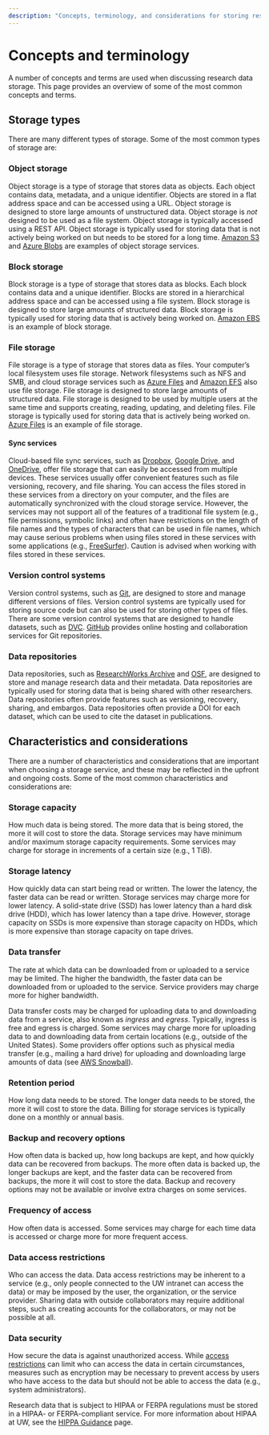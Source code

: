 ```yaml
---
description: "Concepts, terminology, and considerations for storing research data"
---
```


# Concepts and terminology

A number of concepts and terms are used when discussing research data storage. This page provides an overview of some of the most common concepts and terms.

## Storage types

There are many different types of storage. Some of the most common types of storage are:

### Object storage

Object storage is a type of storage that stores data as objects. Each object contains data, metadata, and a unique identifier. Objects are stored in a flat address space and can be accessed using a URL. Object storage is designed to store large amounts of unstructured data. Object storage is *not* designed to be used as a file system. Object storage is typically accessed using a REST API. Object storage is typically used for storing data that is not actively being worked on but needs to be stored for a long time. [Amazon S3](options.qmd#amazon-web-services) and [Azure Blobs](options.qmd#azure) are examples of object storage services.

### Block storage

Block storage is a type of storage that stores data as blocks. Each block contains data and a unique identifier. Blocks are stored in a hierarchical address space and can be accessed using a file system. Block storage is designed to store large amounts of structured data. Block storage is typically used for storing data that is actively being worked on. [Amazon EBS](options.qmd#amazon-web-services) is an example of block storage.

### File storage

File storage is a type of storage that stores data as files. Your computer's local filesystem uses file storage. Network filesystems such as NFS and SMB, and cloud storage services such as [Azure Files](options.qmd#azure) and [Amazon EFS](options.qmd#amazon-web-services) also use file storage. File storage is designed to store large amounts of structured data. File storage is designed to be used by multiple users at the same time and supports creating, reading, updating, and deleting files. File storage is typically used for storing data that is actively being worked on. [Azure Files](options.qmd#azure) is an example of file storage.

#### Sync services

Cloud-based file sync services, such as [Dropbox](options.qmd#dropbox), [Google Drive](options.qmd#google-drive), and [OneDrive](options.qmd#uw-onedrive-for-business), offer file storage that can easily be accessed from multiple devices. These services usually offer convenient features such as file versioning, recovery, and file sharing. You can access the files stored in these services from a directory on your computer, and the files are automatically synchronized with the cloud storage service. However, the services may not support all of the features of a traditional file system (e.g., file permissions, symbolic links) and often have restrictions on the length of file names and the types of characters that can be used in file names, which may cause serious problems when using files stored in these services with some applications (e.g., [FreeSurfer](../software/freesurfer.qmd)). Caution is advised when working with files stored in these services.

### Version control systems

Version control systems, such as [Git](https://git-scm.com/), are designed to store and manage different versions of files. Version control systems are typically used for storing source code but can also be used for storing other types of files. There are some version control systems that are designed to handle datasets, such as [DVC](https://dvc.org/). [GitHub](options.qmd#github) provides online hosting and collaboration services for Git repositories.

### Data repositories

Data repositories, such as [ResearchWorks Archive](options.qmd#researchworks-archive) and [OSF](options.qmd#open-science-framework), are designed to store and manage research data and their metadata. Data repositories are typically used for storing data that is being shared with other researchers. Data repositories often provide features such as versioning, recovery, sharing, and embargos. Data repositories often provide a DOI for each dataset, which can be used to cite the dataset in publications.

## Characteristics and considerations

There are a number of characteristics and considerations that are important when choosing a storage service, and these may be reflected in the upfront and ongoing costs. Some of the most common characteristics and considerations are:

### Storage capacity

How much data is being stored. The more data that is being stored, the more it will cost to store the data. Storage services may have minimum and/or maximum storage capacity requirements. Some services may charge for storage in increments of a certain size (e.g., 1 TiB). 

### Storage latency

How quickly data can start being read or written. The lower the latency, the faster data can be read or written. Storage services may charge more for lower latency. A solid-state drive (SSD) has lower latency than a hard disk drive (HDD), which has lower latency than a tape drive. However, storage capacity on SSDs is more expensive than storage capacity on HDDs, which is more expensive than storage capacity on tape drives.

### Data transfer

The rate at which data can be downloaded from or uploaded to a service may be limited. The higher the bandwidth, the faster data can be downloaded from or uploaded to the service. Service providers may charge more for higher bandwidth.

Data transfer costs may be charged for uploading data to and downloading data from a service, also known as *ingress* and *egress*. Typically, ingress is free and egress is charged. Some services may charge more for uploading data to and downloading data from certain locations (e.g., outside of the United States). Some providers offer options such as physical media transfer (e.g., mailing a hard drive) for uploading and downloading large amounts of data (see [AWS Snowball](https://aws.amazon.com/snowball/)).

### Retention period

How long data needs to be stored. The longer data needs to be stored, the more it will cost to store the data. Billing for storage services is typically done on a monthly or annual basis.

### Backup and recovery options

How often data is backed up, how long backups are kept, and how quickly data can be recovered from backups. The more often data is backed up, the longer backups are kept, and the faster data can be recovered from backups, the more it will cost to store the data. Backup and recovery options may not be available or involve extra charges on some services.

### Frequency of access

How often data is accessed. Some services may charge for each time data is accessed or charge more for more frequent access.

### Data access restrictions

Who can access the data. Data access restrictions may be inherent to a service (e.g., only people connected to the UW intranet can access the data) or may be imposed by the user, the organization, or the service provider. Sharing data with outside collaborators may require additional steps, such as creating accounts for the collaborators, or may not be possible at all.

### Data security

How secure the data is against unauthorized access. While [access restrictions](options.qmd#data-access-restrictions) can limit who can access the data in certain circumstances, measures such as encryption may be necessary to prevent access by users who have access to the data but should not be able to access the data (e.g., system administrators).

Research data that is subject to HIPAA or FERPA regulations must be stored in a HIPAA- or FERPA-compliant service. For more information about HIPAA at UW, see the [HIPPA Guidance](https://www.washington.edu/research/policies/guidance-hipaa-2/) page.

